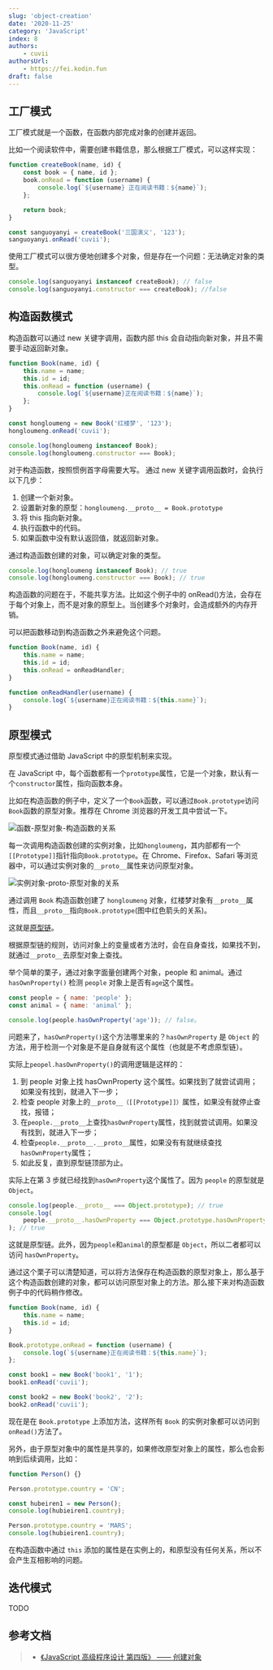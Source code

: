 ```yaml
---
slug: 'object-creation'
date: '2020-11-25'
category: 'JavaScript'
index: 8
authors:
    - cuvii
authorsUrl:
    - https://fei.kodin.fun
draft: false
---
```


## 工厂模式

工厂模式就是一个函数，在函数内部完成对象的创建并返回。

比如一个阅读软件中，需要创建书籍信息，那么根据工厂模式，可以这样实现：

```js run
function createBook(name, id) {
	const book = { name, id };
	book.onRead = function (username) {
		console.log(`${username} 正在阅读书籍：${name}`);
	};

	return book;
}

const sanguoyanyi = createBook('三国演义', '123');
sanguoyanyi.onRead('cuvii');
```

使用工厂模式可以很方便地创建多个对象，但是存在一个问题：无法确定对象的类型。

```js
console.log(sanguoyanyi instanceof createBook); // false
console.log(sanguoyanyi.constructor === createBook); //false
```

## 构造函数模式

构造函数可以通过 new 关键字调用，函数内部 this 会自动指向新对象，并且不需要手动返回新对象。

```js run
function Book(name, id) {
	this.name = name;
	this.id = id;
	this.onRead = function (username) {
		console.log(`${username}正在阅读书籍：${name}`);
	};
}

const hongloumeng = new Book('红楼梦', '123');
hongloumeng.onRead('cuvii');

console.log(hongloumeng instanceof Book);
console.log(hongloumeng.constructor === Book);
```

对于构造函数，按照惯例首字母需要大写。 通过 new 关键字调用函数时，会执行以下几步：

1. 创建一个新对象。
2. 设置新对象的原型：`hongloumeng.__proto__ = Book.prototype`
3. 将 this 指向新对象。
4. 执行函数中的代码。
5. 如果函数中没有默认返回值，就返回新对象。

通过构造函数创建的对象，可以确定对象的类型。

```js
console.log(hongloumeng instanceof Book); // true
console.log(hongloumeng.constructor === Book); // true
```

构造函数的问题在于，不能共享方法。比如这个例子中的 onRead()方法，会存在于每个对象上，而不是对象的原型上。当创建多个对象时，会造成额外的内存开销。

可以把函数移动到构造函数之外来避免这个问题。

```js
function Book(name, id) {
	this.name = name;
	this.id = id;
	this.onRead = onReadHandler;
}

function onReadHandler(username) {
	console.log(`${username}正在阅读书籍：${this.name}`);
}
```

## 原型模式

原型模式通过借助 JavaScript 中的原型机制来实现。

在 JavaScript 中，每个函数都有一个`prototype`属性，它是一个对象，默认有一个`constructor`属性，指向函数本身。

比如在构造函数的例子中，定义了一个`Book`函数，可以通过`Book.prototype`访问`Book`函数的原型对象。推荐在 Chrome 浏览器的开发工具中尝试一下。

![函数-原型对象-构造函数的关系](/static/js/wtf/objects/function-prototype-constructor.png)

每一次调用构造函数创建的实例对象，比如`hongloumeng`，其内部都有一个`[[Prototype]]`指针指向`Book.prototype`。在 Chrome、Firefox、Safari 等浏览器中，可以通过实例对象的`__proto__`属性来访问原型对象。

![实例对象-__proto__-原型对象的关系](/static/js/wtf/objects/instance-proto-prototype.png)

通过调用 `Book` 构造函数创建了 `hongloumeng` 对象，红楼梦对象有`__proto__`属性，而且`__proto__`指向`Book.prototype`(图中红色箭头的关系)。

这就是[原型链](/js/wtf/prototype-chain)。

根据原型链的规则，访问对象上的变量或者方法时，会在自身查找，如果找不到，就通过`__proto__`去原型对象上查找。

举个简单的栗子，通过对象字面量创建两个对象，people 和 animal。通过 `hasOwnProperty()` 检测 `people` 对象上是否有`age`这个属性。

```js
const people = { name: 'people' };
const animal = { name: 'animal' };

console.log(people.hasOwnProperty('age')); // false。
```

问题来了，`hasOwnProperty()`这个方法哪里来的？`hasOwnProperty` 是 `Object` 的方法，用于检测一个对象是不是自身就有这个属性（也就是不考虑原型链）。

实际上`peopel.hasOwnProperty()`的调用逻辑是这样的：

1. 到 people 对象上找 hasOwnProperty 这个属性。如果找到了就尝试调用；如果没有找到，就进入下一步；
2. 检查 people 对象上的`__proto__（[[Prototype]]）`属性，如果没有就停止查找，报错；
3. 在`people.__proto__`上查找`hasOwnProperty`属性，找到就尝试调用。如果没有找到，就进入下一步；
4. 检查`people.__proto__.__proto__`属性，如果没有有就继续查找`hasOwnProperty`属性；
5. 如此反复，直到原型链顶部为止。

实际上在第 3 步就已经找到`hasOwnProperty`这个属性了。因为 `people` 的原型就是 `Object`。

```js
console.log(people.__proto__ === Object.prototype); // true
console.log(
	people.__proto__.hasOwnProperty === Object.prototype.hasOwnProperty
); // true
```

这就是原型链。此外，因为`people`和`animal`的原型都是 `Object`，所以二者都可以访问 `hasOwnProperty`。

通过这个栗子可以清楚知道，可以将方法保存在构造函数的原型对象上，那么基于这个构造函数创建的对象，都可以访问原型对象上的方法。那么接下来对构造函数例子中的代码稍作修改。

```js run
function Book(name, id) {
	this.name = name;
	this.id = id;
}

Book.prototype.onRead = function (username) {
	console.log(`${username}正在阅读书籍：${this.name}`);
};

const book1 = new Book('book1', '1');
book1.onRead('cuvii');

const book2 = new Book('book2', '2');
book2.onRead('cuvii');
```

现在是在 `Book.prototype` 上添加方法，这样所有 `Book` 的实例对象都可以访问到`onRead()`方法了。

另外，由于原型对象中的属性是共享的，如果修改原型对象上的属性，那么也会影响到后续调用，比如：

```js run
function Person() {}

Person.prototype.country = 'CN';

const hubeiren1 = new Person();
console.log(hubieiren1.country);

Person.prototype.country = 'MARS';
console.log(hubieiren1.country);
```

在构造函数中通过 `this` 添加的属性是在实例上的，和原型没有任何关系，所以不会产生互相影响的问题。

## 迭代模式

TODO

## 参考文档

> -   [《JavaScript 高级程序设计 第四版》 —— 创建对象](https://m.ituring.com.cn/book/2472)

